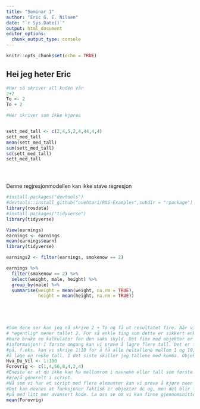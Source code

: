 ```yaml
---
title: "Seminar 1"
author: "Eric G. E. Nilsen"
date: "`r Sys.Date()`"
output: html_document
editor_options: 
  chunk_output_type: console
---
```


```r
knitr::opts_chunk$set(echo = TRUE)
```

## Hei jeg heter Eric 


```r

#Her så skriver all koden vår
2+2
To <- 2
To + 2

#Her skriver som ikke kjøres


sett_med_tall <- c(2,4,5,2,4,44,4,4)
sett_med_tall
mean(sett_med_tall)
sum(sett_med_tall)
sd(sett_med_tall)
sett_med_tall





```

Denne regjresjonmodellen kan ikke stave regresjon 



```r


#install.packages("devtools")
#devtools::install_github("avehtari/ROS-Examples",subdir = "rpackage")
library(rosdata)
#install.packages("tidyverse")
library(tidyverse)
```





```r

View(earnings)
earnings <- earnings
mean(earnings$earn)
library(tidyverse)

earnings2 <- filter(earnings, smokenow == 2)

earnings %>%
  filter(smokenow == 2) %>% 
  select(weight, male, height) %>% 
  group_by(male) %>% 
  summarise(weight = mean(weight, na.rm = TRUE),
            height = mean(height, na.rm = TRUE))
  





```


```r
#Som dere ser kan jeg nå skrive 2 + To og få ut resultatet fire. Når vi nå skriver "To" vet R at vi
# *egentlig* mener tallet 2. For så enkle ting som dette er sikkert enklere å bare skrive 2, eller
#bare bruke en kalkulator for den saks skyld. Det fine med objekter er at de kan inneholde veldig mye
#informasjon! I første omgang kan vi prøve å lagre flere tall. Det er flere måter vi kan gjøre dette
#på, f.eks. kan vi skrive 1:10 for å få alle heltallene mellom 1 og 10, eller skrive c(1,22,5,2,1) for
#å lage en rekke tall. I det siste skiller jeg tallene med komma. Objektene kan hete hva du vil forøvrig. 
Hva_Du_Vil <- 1:100
Forovrig <- c(1,4,56,8,4,2,4)
#Eneste er at du ikke kan ha mellomrom i navnene eller tall som første tegn, og det er god kutyme å unnå
#æ/ø/å generelt i script.
#Nå som vi har et script med flere elementer kan vi prøve å kjøre noen funksjoner på dem
#Det kan nevnes at funksjoner faktisk er objekter de og, men det blir først innteresant når du holder
#på med litt mer avansert kode. La oss se om vi kan finne gjennomsnittet av disse vektorene. 
mean(Forovrig)
```

